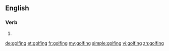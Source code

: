==English==

===Verb===
{{head|en}}

# {{present participle of|golf}}

[[de:golfing]]
[[et:golfing]]
[[fr:golfing]]
[[my:golfing]]
[[simple:golfing]]
[[vi:golfing]]
[[zh:golfing]]